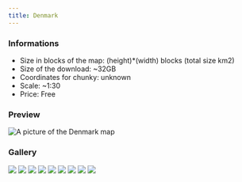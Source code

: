 ---
title: Denmark
---


### Informations
* Size in blocks of the map: (height)*(width) blocks (total size km2)
* Size of the download: ~32GB
* Coordinates for chunky: unknown
* Scale: ~1:30
* Price: Free

### Preview
<img src="/img/maps/previews/europe/denmark.webp" alt="A picture of the Denmark map"></img>  

### Gallery
<Slider dots infinite arrows={false} slidesToShow={1} slidesToScroll={1} pauseOnHover speed={500} autoplay autoplaySpeed={3000}>
    <img src="/img/maps/gallery/europe/denmark/0.webp"></img>
    <img src="/img/maps/gallery/europe/denmark/1.webp"></img>
    <img src="/img/maps/gallery/europe/denmark/2.webp"></img>
    <img src="/img/maps/gallery/europe/denmark/3.webp"></img>
    <img src="/img/maps/gallery/europe/denmark/4.webp"></img>
    <img src="/img/maps/gallery/europe/denmark/5.webp"></img>
    <img src="/img/maps/gallery/europe/denmark/6.webp"></img>
    <img src="/img/maps/gallery/europe/denmark/7.webp"></img>
    <img src="/img/maps/gallery/europe/denmark/8.webp"></img>
</Slider>